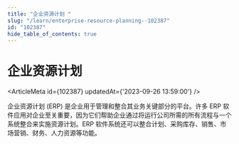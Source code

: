 ```yaml
---
title: "企业资源计划 "
slug: "/learn/enterprise-resource-planning--102387"
id: "102387"
hide_table_of_contents: true
---
```



# 企业资源计划 

<ArticleMeta id={102387} updatedAt={'2023-09-26 13:59:00'} />
<div className='border-solid border-b border-t-0 my-4 border-[var(--ifm-color-gray-300)]' />

企业资源计划 (ERP) 是企业用于管理和整合其业务关键部分的平台。许多 ERP 软件应用对企业至关重要，因为它们帮助企业通过将运行公司所需的所有流程与一个系统整合来实施资源计划。ERP 软件系统还可以整合计划、采购库存、销售、市场营销、财务、人力资源等功能。
